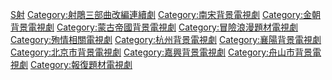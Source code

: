 [[Category:射鵰英雄傳改編作品|S射]]
[[Category:射鵰三部曲改編連續劇|Category:射鵰三部曲改編連續劇]]
[[Category:南宋背景電視劇|Category:南宋背景電視劇]]
[[Category:金朝背景電視劇|Category:金朝背景電視劇]]
[[Category:蒙古帝國背景電視劇|Category:蒙古帝國背景電視劇]]
[[Category:冒險浪漫題材電視劇|Category:冒險浪漫題材電視劇]]
[[Category:殉情相關電視劇|Category:殉情相關電視劇]]
[[Category:杭州背景電視劇|Category:杭州背景電視劇]]
[[Category:襄陽背景電視劇|Category:襄陽背景電視劇]]
[[Category:北京市背景電視劇|Category:北京市背景電視劇]]
[[Category:嘉興背景電視劇|Category:嘉興背景電視劇]]
[[Category:舟山市背景電視劇|Category:舟山市背景電視劇]]
[[Category:報復題材電視劇|Category:報復題材電視劇]]